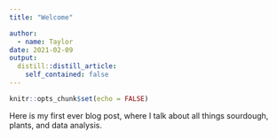 ```yaml
---
title: "Welcome"

author:
  - name: Taylor
date: 2021-02-09
output:
  distill::distill_article:
    self_contained: false
---
```



```r
knitr::opts_chunk$set(echo = FALSE)
```

Here is my first ever blog post, where I talk about all things sourdough, plants, and data analysis. 


